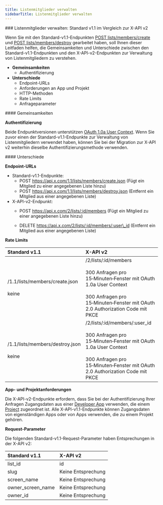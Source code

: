 ```yaml
---
title: Listenmitglieder verwalten
sidebarTitle: Listenmitglieder verwalten
---
```



<div id="manage-list-members-standard-v11-compared-to-x-api-v2">
  ### Listenmitglieder verwalten: Standard v1.1 im Vergleich zur X-API v2
</div>

Wenn Sie mit den Standard-v1.1-Endpunkten [POST lists/members/create](https://developer.x.com/en/docs/twitter-api/v1/accounts-and-users/create-manage-lists/api-reference/post-lists-members-create) und [POST lists/members/destroy](https://developer.x.com/en/docs/twitter-api/v1/accounts-and-users/create-manage-lists/api-reference/post-lists-members-destroy) gearbeitet haben, soll Ihnen dieser Leitfaden helfen, die Gemeinsamkeiten und Unterschiede zwischen den Standard-v1.1-Endpunkten und den X-API-v2-Endpunkten zur Verwaltung von Listenmitgliedern zu verstehen.

- **Gemeinsamkeiten**
  - Authentifizierung
- **Unterschiede**
  - Endpoint-URLs
  - Anforderungen an App und Projekt
  - HTTP-Methoden
  - Rate Limits
  - Anfrageparameter

<div id="similarities">
  #### Gemeinsamkeiten
</div>

**Authentifizierung**

Beide Endpunktversionen unterstützen [OAuth 1.0a User Context](https://developer.x.com/content/developer-twitter/resources/fundamentals/authentication). Wenn Sie zuvor einen der Standard-v1.1-Endpunkte zur Verwaltung von Listenmitgliedern verwendet haben, können Sie bei der Migration zur X-API v2 weiterhin dieselbe Authentifizierungsmethode verwenden.

<div id="differences">
  #### Unterschiede
</div>

**Endpoint-URLs**

- Standard-v1.1-Endpunkte:
  - POST https://api.x.com/1.1/lists/members/create.json
    (Fügt ein Mitglied zu einer angegebenen Liste hinzu)
  - POST https://api.x.com/1.1/lists/members/destroy.json
    (Entfernt ein Mitglied aus einer angegebenen Liste)
- X-API-v2-Endpunkt:
  - POST https://api.x.com/2/lists/:id/members
    (Fügt ein Mitglied zu einer angegebenen Liste hinzu)

  - DELETE https://api.x.com/2/lists/:id/members/:user\_id
    (Entfernt ein Mitglied aus einer angegebenen Liste)

**Rate Limits**

| **Standard v1.1** | **X-API v2** |
| :--- | :--- |
| /1.1/lists/members/create.json<br /><br />keine | /2/lists/:id/members<br /><br />300 Anfragen pro 15‑Minuten‑Fenster mit OAuth 1.0a User Context<br /><br />300 Anfragen pro 15‑Minuten‑Fenster mit OAuth 2.0 Authorization Code mit PKCE |
| /1.1/lists/members/destroy.json<br /><br />keine | /2/lists/:id/members/:user\_id<br /><br />300 Anfragen pro 15‑Minuten‑Fenster mit OAuth 1.0a User Context<br /><br />300 Anfragen pro 15‑Minuten‑Fenster mit OAuth 2.0 Authorization Code mit PKCE |

**App- und Projektanforderungen**

Die X-API-v2-Endpunkte erfordern, dass Sie bei der Authentifizierung Ihrer Anfragen Zugangsdaten aus einer [Developer App](/de/resources/fundamentals/developer-apps) verwenden, die einem [Project](/de/resources/fundamentals/projects) zugeordnet ist. Alle X-API-v1.1-Endpunkte können Zugangsdaten von eigenständigen Apps oder von Apps verwenden, die zu einem Projekt gehören.

**Request-Parameter**

Die folgenden Standard-v1.1-Request-Parameter haben Entsprechungen in der X-API v2:

| **Standard v1.1** | **X-API v2** |
| :--- | :--- |
| list\_id | id  |
| slug | Keine Entsprechung |
| screen\_name | Keine Entsprechung |
| owner\_screen\_name | Keine Entsprechung |
| owner\_id | Keine Entsprechung |
